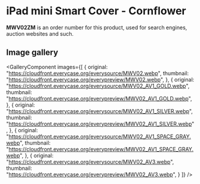 
# iPad mini Smart Cover - Cornflower

<Callout type='info' emoji='👉🏻'>**MWV02ZM** is an order number for this product, used for search engines, auction websites and such.</Callout>

## Image gallery

<GalleryComponent
    images={[
      {
        original: "https://cloudfront.everycase.org/everysource/MWV02.webp",
        thumbnail: "https://cloudfront.everycase.org/everypreview/MWV02.webp",
      },
      {
        original: "https://cloudfront.everycase.org/everysource/MWV02_AV1_GOLD.webp",
        thumbnail: "https://cloudfront.everycase.org/everypreview/MWV02_AV1_GOLD.webp",
      },
      {
        original: "https://cloudfront.everycase.org/everysource/MWV02_AV1_SILVER.webp",
        thumbnail: "https://cloudfront.everycase.org/everypreview/MWV02_AV1_SILVER.webp",
      },
      {
        original: "https://cloudfront.everycase.org/everysource/MWV02_AV1_SPACE_GRAY.webp",
        thumbnail: "https://cloudfront.everycase.org/everypreview/MWV02_AV1_SPACE_GRAY.webp",
      },
      {
        original: "https://cloudfront.everycase.org/everysource/MWV02_AV3.webp",
        thumbnail: "https://cloudfront.everycase.org/everypreview/MWV02_AV3.webp",
      }
    ]}
  />
